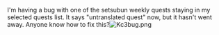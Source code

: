 I'm having a bug with one of the setsubun weekly quests staying in my selected quests list. It says "untranslated quest" now, but it hasn't went away. Anyone know how to fix this?[[File:Kc3bug.png|thumb]]<ac_metadata title="KC3 Quest Bug"> </ac_metadata>